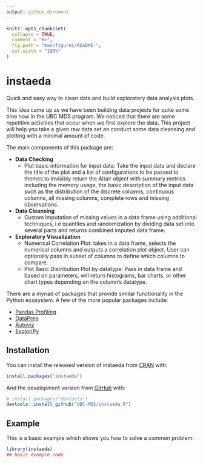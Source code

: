```yaml
---
output: github_document
---
```


<!-- README.md is generated from README.Rmd. Please edit that file -->

```r
knitr::opts_chunk$set(
  collapse = TRUE,
  comment = "#>",
  fig.path = "man/figures/README-",
  out.width = "100%"
)
```

# instaeda

<!-- badges: start -->
<!-- badges: end -->

Quick and easy way to clean data and build exploratory data analysis plots.

This idea came up as we have been building data projects for quite some time now in the UBC MDS program. We noticed that there are some repetitive activities that occur when we first explore the data. This project will help you take a given raw data set an conduct some data cleansing and plotting with a minimal amount of code.

The main components of this package are:

- **Data Checking**
  - Plot basic information for input data: Take the input data and declare the title of the plot and a list of configurations to be passed to themes to invisibly return the Altair object with summary metrics including the memory usage, the basic description of the input data such as the distribution of the discrete columns, continuous columns, all missing columns, complete rows and missing observations. 
  
- **Data Cleansing**
  - Custom Imputation of missing values in a data frame using additional techniques, i.e quantiles and randomization by dividing data set into several parts and returns combined imputed data frame.

- **Exploratory Visualization**
  - Numerical Correlation Plot: takes in a data frame, selects the numerical columns and outputs a correlation plot object. User can optionally pass in subset of columns to define which columns to compare.
  - Plot Basic Distribution Plot by datatype: Pass in data frame and based on parameters, will return histograms, bar charts, or other chart types depending on the column's datatype.

There are a myriad of packages that provide similar functionality in the Python ecosystem. A few of the more popular packages include:

- [Pandas Profiling](https://github.com/pandas-profiling/pandas-profiling)
- [DataPrep](https://docs.dataprep.ai/index.html)
- [Autoviz](https://pypi.org/project/autoviz/)
- [ExploriPy](https://pypi.org/project/ExploriPy/)

## Installation

You can install the released version of instaeda from [CRAN](https://CRAN.R-project.org) with:

``` r
install.packages("instaeda")
```

And the development version from [GitHub](https://github.com/) with:

``` r
# install.packages("devtools")
devtools::install_github("UBC-MDS/instaeda_R")
```
## Example

This is a basic example which shows you how to solve a common problem:

```r
library(instaeda)
## basic example code
```


